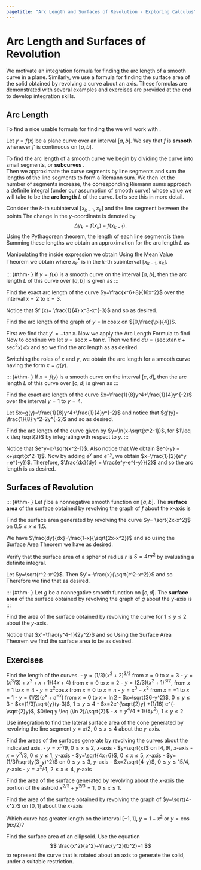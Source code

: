 ```yaml
---
pagetitle: "Arc Length and Surfaces of Revolution - Exploring Calculus"
---
```

# Arc Length and Surfaces of Revolution

We motivate an integration formula for finding the arc length of a smooth curve in a plane. Similarly, we use a formula for finding the surface area of the solid obtained by revolving a curve about an axis. These formulas are demonstrated with several examples and exercises are provided at the end to develop integration skills.

## Arc Length

To find a nice usable formula for finding the \emph{arc length of a curve} we will work with \emph{smooth curves}. 

::: {#def- } 
Let $y=f(x)$ be a plane curve over an interval $[a,b]$.
We say that $f$ is \index{smooth} **smooth**  whenever $f'$ is continuous on $[a,b]$. 
::: 

To  find the arc length of a smooth curve we begin by dividing the curve into small segments, or \index{subcurves} **subcurves** .  
Then we approximate the curve segments by line segments and sum the lengths of the line segments to form a Riemann sum. 
We then let the number of segments increase, the corresponding Riemann sums approach a definite integral (under our assumption of smooth curve) whose value we will take to be the \index{arc length} **arc length**  $L$ of the curve.
Let's see this in more detail. 

Consider the $k$-th subinterval $[x_{k-1}, x_k]$ and the line segment between the points
\begin{equation}
(x_{k-1}, f(x_{k-1}))
\qquad \text{and} \qquad 
(x_k, f(x_k)).
\end{equation}
The change in the $y$-coordinate is denoted by 
$$
\Delta y_k = f(x_k)-f(x_{k-1}).
$$
Using the Pythagorean theorem, the length of each line segment is then 
\begin{equation}
\label{pthm}
\sqrt{(\Delta x)^2+(\Delta y_k)^2} 
\qquad \text{ for $k=1,2, \ldots ,n$.}
\end{equation}
Summing these lengths we obtain an approximation for the arc length $L$ as 
\begin{equation}
\label{approx}
L\approx \sum_{k=1}^n \sqrt{(\Delta x)^2+(\Delta y_k)^2}. 
\end{equation}


Manipulating the inside expression we obtain
\begin{equation}
L \approx \sum_{k=1}^n \sqrt{(\Delta x)^2\left(1+\left(\frac{\Delta y_k}{\Delta x}\right)^2\right)} 
= \sum_{k=1}^n \sqrt{1+\left(\frac{\Delta y_k}{\Delta x}\right)^2} \Delta x.
\end{equation}
Using the Mean Value Theorem we obtain
\begin{equation}
L \approx \sum_{k=1}^n \sqrt{1+ [f'(x_k^*)]^2} \Delta x
\end{equation}
where $x_k^*$ is in the $k$-th subinterval $[x_{k-1}, x_k]$.

::: {#thm- } \label{Arc Length}
If $y=f(x)$ is a smooth curve on the interval $[a,b]$, then the arc length $L$ of this curve over $[a,b]$ is given as 
\begin{equation}
\label{arclength}
L=\int_a^b \sqrt{1+[f'(x)]^2}\, dx.
\end{equation}
::: 

::: {#exm- } 
Find the exact arc length of the curve $y=\frac{x^6+8}{16x^2}$ over the interval $x=2$ to $x=3$.
::: 

::: {.solution }
Notice that $f'(x)= \frac{1}{4} x^3-x^{-3}$ and so 
\begin{align*}
L & = \int_2^3 \sqrt{1+ \left(\frac{1}{16} x^6-\frac{1}{2}+x^{-6}\right)} \, dx \\
& = \int_2^3 \sqrt{\left(\frac{1}{4}x^3+x^{-3}\right)^2} \, dx 
 = \int_2^3 \left(\frac{1}{4}x^3 + x^{-3}\right) \, dx = \frac{595}{144}.
\end{align*}
as desired.
::: 

::: {#exm- } 
Find the arc length of the graph of $y=\ln \cos x$ on $[0,\frac{\pi}{4}]$.
::: 

::: {.solution }
First we find that $y'=-\tan x$. 
Now we apply the Arc Length Formula to find
\begin{align*}
L & = \int_0^{\pi/4} \sqrt{1+(-\tan x)^2}\, dx
 = \int_0^{\pi/4} \sec x \, dx \\
& = \int_0^{\pi/4} \sec x \left(\frac{\sec x+\tan x}{\sec x+\tan x} \right) \, dx.
\end{align*}
Now to continue we let $u =\sec x+\tan x$. 
Then we find $du = (\sec x \tan x+\sec^2 x)\, dx$ and so we find the arc length as
\begin{align*}
L & = \int_1^{1+\sqrt{2}} \left(\frac{1}{u}\right) \, du = \ln (1+\sqrt{2})
\end{align*}
as desired.
::: 

Switching the roles of $x$ and $y$, we obtain the arc length for a smooth curve having the form $x=g(y)$. 

::: {#thm- } \label{Arc Length II}
If $x=f(y)$ is a smooth curve on the interval $[c,d]$, then the arc length $L$ of this curve over $[c,d]$ is given as 
\begin{equation}
L=\int_c^d \sqrt{1+[g'(y)]^2}\, dy.
\label{arclengtheq}
\end{equation}
::: 


::: {#exm- } 
Find the exact arc length of the curve $x=\frac{1}{8}y^4+\frac{1}{4}y^{-2}$ over the interval $y=1$ to $y=4$.
::: 

::: {.solution }
Let $x=g(y)=\frac{1}{8}y^4+\frac{1}{4}y^{-2}$ and notice that $g'(y)= \frac{1}{8} y^2-2y^{-2}$ and so 
\begin{align*}
L & = \int_1^4 \sqrt{1+\left(\frac{1}{4}y^6 -\frac{1}{2}+\frac{1}{4}y^{-6}\right)}\, dy \\
& = \int_1^4 \left(\frac{1}{2}y^3+\frac{1}{2} y^{-3}\right) \, dy
= \frac{2055}{64}
\end{align*}
as desired.
::: 

::: {#exm- } 
Find the arc length of the curve given by $y=\ln(x-\sqrt{x^2-1})$, for $1\leq x \leq \sqrt{2}$ by integrating wth respect to $y$. ::: 

::: {.solution }
Notice that $e^y=x-\sqrt{x^2-1}$. 
Also notice that 
\begin{equation}
e^{-y} = \frac{1}{x-\sqrt{x^2-1}} = \frac{1}{x-\sqrt{x^2-1}} \left(\frac{x+\sqrt{x^2-1}}{x+\sqrt{x^2-1}}\right)
\end{equation}
We obtain $e^{-y} = x+\sqrt{x^2-1}$.
Now by adding $e^y$ and $e^{-y}$, we obtain $x=\frac{1}{2}(e^y +e^{-y})$. 
Therefore, $\frac{dx}{dy} = \frac{e^y-e^{-y}}{2}$ and so the arc length is
\begin{align*}
L & = \int_{\ln(\sqrt{2}-1)}^0 \sqrt{1+\left(\frac{e^y-e^{-y}}{2}\right)^2}\, dy 
= \left.\left(\frac{e^y-e^{-y}}{2}\right)\right|^0_{\ln (\sqrt{2}-1)} = 1
\end{align*}
as desired. 
::: 


## Surfaces of Revolution

::: {#thm- } \label{Surface Area}
Let $f$ be a nonnegative smooth function on $[a,b]$. 
The \index{surface area} **surface area**  of the surface obtained by revolving the graph of $f$ about the $x$-axis is
\begin{equation}
S=2\pi \int_a^b f(x) \sqrt{1+[f'(x)]^2} \, dx.
\end{equation}
::: 

::: {#exm- } 
Find the surface area generated by revolving the curve $y= \sqrt{2x-x^2}$ on $0.5\leq x \leq 1.5$. 
::: 

::: {.solution }
We have $\frac{dy}{dx}=\frac{1-x}{\sqrt{2x-x^2}}$ and so using the Surface Area Theorem we have 
\begin{align*}
S & = \int_{0.5}^{1.5} 2\pi \sqrt{2x-x^2} \sqrt{1+\frac{(1-x)^2}{2x-x^2}}\, dx \\
& = 2\pi \int_{0.5}^{1.5}  \sqrt{2x-x^2} \left(\frac{\sqrt{2x-x^2+1-2x+x^2}}{\sqrt{2x-x^2}}\right) \, dx \\
& = 2\pi \int_{0.5}^{1.5} \, dx = 2\pi
\end{align*}
as desired. 
::: 

::: {#exm- } 
Verify that the surface area of a spher of radius $r$ is $S=4\pi r^2$ by evaluating a definite integral. 
::: 

::: {.solution }
Let $y=\sqrt{r^2-x^2}$. 
Then $y'=-\frac{x}{\sqrt{r^2-x^2}}$ and so 
\begin{equation}
1+(y')^2 = \frac{r}{r^2-x^2}. 
\end{equation}
Therefore we find that 
\begin{equation}
S = 2\pi \int_{-r}^r y \left(\frac{r}{\sqrt{r^2-x^2}}\right)\, dx = 2\pi r \int_{-r}^r \, dx = 4\pi r^2
\end{equation}
as desired. 
::: 


::: {#thm- } \label{Surface Area II}
Let $g$ be a nonnegative smooth function on $[c,d]$. 
The \index{surface area} **surface area**  of the surface obtained by revolving the graph of $g$ about the $y$-axis is
\begin{equation}
S=2\pi \int_c^d f(y) \sqrt{1+[g'(y)]^2} \, dy.
\end{equation}
::: 

::: {#exm- } 
Find the area of the surface obtained by revolving the curve 
\begin{equation}
x=\frac{1}{6} y^3+\frac{1}{2y}
\end{equation}
for $1\leq y \leq 2$ about the $y$-axis. 
::: 

::: {.solution }
Notice that $x'=\frac{y^4-1}{2y^2}$ and so 
\begin{equation}
1 +  (x')^2 = 1+\frac{(y^4-1)^2}{4y^4} = \frac{(y^4+1)^2}{4y^4}
\end{equation}
Using the Surface Area Theorem we find the surface area to be
\begin{align*}
S & = \pi \int_1^2 \left(\frac{y^3}{6}+\frac{1}{2y}\right)\left(y^2+\frac{1}{y^2}\right) \, dy \\
& = \pi \int_1^2 \left(\frac{y^5}{6}+\frac{2y}{3}+\frac{1}{2y^3}\right) \, dy = \frac{47\pi}{16}
\end{align*}
as desired.
::: 




## Exercises

::: {#exr- } 
Find the length of the curves. 
 - $y=(1/3)(x^2+2)^{3/2}$ from $x=0$ to $x=3$
- $y=(x^3/3)+x^2+x+1/(4x+4)$ from $x=0$ to $x=2$
- $y=(2/3) (x^2+1)^{3/2}$, from $x=1$ to $x=4$
- $y=x^2\cos x$ from $x=0$ to $x=\pi$
- $y=x^3-x^2$ from $x=-1$ to $x=1$
- $y=(1/2)(e^x + e^{-x})$ from $x=0$ to $x=\ln 2$
- $x=\sqrt{36-y^2}$, $0\leq y \leq 3$
- $x=(1/3)\sqrt{y}(y-3)$, $1\leq y \leq 4$
- $x=2e^{\sqrt{2}y} +(1/16) e^{-\sqrt{2}y}$, $0\leq y \leq (\ln 2)/\sqrt{2}$
- $x=y^4/4+1/(8y^2)$, $1\leq y \leq 2$
::: 


::: {#exr- } 
Use integration to find the lateral surface area of the cone generated by revolving the line segment $y=x/2$, $0\leq x \leq 4$ about the $y$-axis. 
::: 

::: {#exr- } 
Find the areas of the surfaces generate by revolving the curves about the indicated axis. 
 - $y=x^3/9$, $0\leq x \leq 2$, $x$-axis
- $y=\sqrt{x}$ on $[4,9]$, $x$-axis
- $x=y^3/3$, $0\leq y \leq 1$, $y$-axis
- $y=\sqrt{4x+6}$, $0\leq x \leq 5$, $x$-axis
- $y=(1/3)\sqrt{y(3-y)^2}$ on $0\leq y \leq 3$, $y$-axis
- $x=2\sqrt{4-y}$, $0\leq y \leq 15/4$, $y$-axis
- $y=x^2/4$, $2\leq x \leq 4$, $y$-axis
::: 

::: {#exr- } 
Find the area of the surface generated by revolving about the $x$-axis the portion of the astroid $x^{2/3}+y^{2/3}=1$, $0\leq x \leq 1$. 
::: 

::: {#exr- } 
Find the area of the surface obtained by revolving the graph of $y=\sqrt{4-x^2}$ on $[0,1]$ about the $x$-axis 
::: 

::: {#exr- } 
Which curve has greater length on the interval $[-1,1]$, $y=1-x^2$ or $y=\cos(\pi x/2)$? 
::: 

::: {#exr- } 
Find the surface area of an ellipsoid. 
Use the equation 
$$
\frac{x^2}{a^2}+\frac{y^2}{b^2}=1
$$ 
to represent the curve that is rotated about an axis to generate the solid, under a suitable restriction.  
::: 



